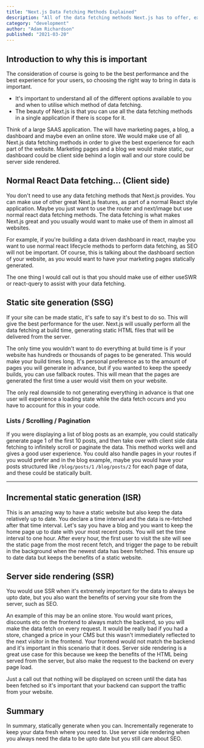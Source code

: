 ---
title: "Next.js Data Fetching Methods Explained"
description: "All of the data fetching methods Next.js has to offer, explained. When to use different data fetching methods in Next.js."
category: "development"
author: "Adam Richardson"
published: "2021-03-20"
---

<InformationBlob
  content="There are many different ways of fetching data with Next.js and that's what makes it so powerful. In this
post we will go through the different options, and when to use each one. "
/>

## Introduction to why this is important

The consideration of course is going to be the best performance and the best experience for your users, so choosing the right way to bring in data is important.

- It's important to understand all of the different options available to you and
  when to utilise which method of data fetching.
- The beauty of Next.js is that you can use all the data fetching methods in a single
  application if there is scope for it.

Think of a large SAAS application. The will have marketing pages, a blog, a dashboard and maybe even an online store. We would make use of all Next.js data fetching methods in order to give the best experience for each part of the website. Marketing pages and a blog we would make static, our dashboard 
could be client side behind a login wall and our store could be server side rendered.

## Normal React Data fetching... (Client side)

You don't need to use any data fetching methods that Next.js provides. You can
make use of other great Next.js features, as part of a normal React style application. 
Maybe you just want to use the router and next/image but use normal react data fetching methods. The data fetching is what makes Next.js great and 
you usually would want to make use of them in almost all websites.

For example, if you're building a data driven dashboard in react, maybe you
want to use normal react lifecycle methods to perform data fetching, as SEO will not be important. Of course, this is talking about the dashboard section
of your website, as you would want to have your marketing pages statically generated.

The one thing I would call out is that you should make use of either useSWR or react-query to assist with your data 
fetching.

## Static site generation (SSG)

If your site can be made static, it's safe to say it's best to do so. This will give the best performance for the user. Next.js will usually perform all the data fetching at build time, generating static HTML files that will be delivered from the server. 

The only time you wouldn't want to do everything at build time is if your website has hundreds or thousands of pages to be generated. This would make
your build times long. It's personal preference as to the amount of pages you will generate in advance, but if you wanted to keep the speedy builds, 
you can use fallback routes. This will mean that the pages are generated the first time a user would visit them on your website.

The only real downside to not generating everything in advance is that one user
will experience a loading state while the data fetch occurs and you have to account for
this in your code.

### Lists / Scrolling / Pagination
If you were displaying a list of blog posts as an example, you could statically generate page 1 of the first 10 posts, and then take over with client side data fetching to infinitely scroll or paginate the data. This method works well and gives a good user experience. You could also handle pages in your routes if you would prefer and in the blog example, maybe you would have your posts structured like `/blog/posts/1` `/blog/posts/2` for each page of data, and these could be statically built.

---

## Incremental static generation (ISR)

This is an amazing way to have a static website but also keep the data relatively up to date. You declare a time interval and the data is re-fetched after that time interval. Let's say you have a blog and you want to keep the home page up to date with your most recent posts. You will set the time interval to one hour. After every hour, the first user to visit the site will see the static page from the most recent fetch, and trigger the page to be rebuilt in the background when the newest data has been fetched. This ensure up to date data but keeps the benefits of a static website.

## Server side rendering (SSR)
You would use SSR when it's extremely important for the data to always be upto date, but you also want the benefits of serving your site from the server, such as SEO.

An example of this may be an online store. You would want prices, discounts etc on the frontend to always match the backend, so you will make the data fetch on every request. It would be really bad if you had a store, changed a price in your CMS but this wasn't immediately reflected to the next visitor in the frontend. Your frontend would not match the backend and it's important in this scenario that it does. Server side rendering is a great use case for this because we keep the benefits of the HTML being served from the server, but also make the request to the backend on every page load.

Just a call out that nothing will be displayed on screen until the data has been fetched so it's important that your backend can support the traffic from your website.

## Summary

In summary, statically generate when you can. Incrementally regenerate to keep your data fresh where you need to. Use server side rendering when you always need the data to be upto date but you still care about SEO. 